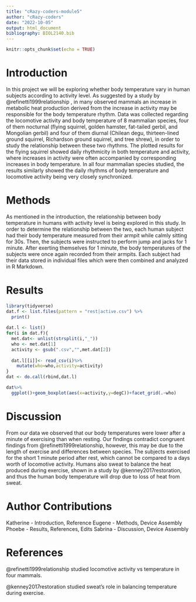 ```yaml
---
title: "cRazy-coders-module5"
author: "cRazy-coders"
date: "2022-10-05"
output: html_document
bibliography: BIOL2140.bib
---
```


```r
knitr::opts_chunk$set(echo = TRUE)
```
# Introduction

In this project we will be exploring whether body temperature vary in human subjects according to activity level. As suggested by a study by @refinetti1999relationship , in many observed mammals an increase in metabolic heat production derived from the increase in activity may be responsible for the body temperature rhythm. Data was collected regarding the locomotive activity and body temperature of 8 mammalian species, four of them nocturnal (flying squirrel, golden hamster, fat-tailed gerbil, and Mongolian gerbil) and four of them diurnal (Chilean degu, thirteen-lined ground squirrel, Richardson ground squirrel, and tree shrew), in order to study the relationship between these two rhythms. The plotted results for the flying squirrel showed daily rhythmicity in both temperature and activity, where increases in activity were often accompanied by corresponding increases in body temperature. In all four mammalian species studied, the results similarly showed the daily rhythms of body temperature and locomotive activity being very closely synchronized.


# Methods

As mentioned in the introduction, the relationship between body temperature in humans with activity level is being explored in this study. In order to determine the relationship between the two, each human subject had their body temperature measured from their armpit while calmly sitting for 30s. Then, the subjects were instructed to perform jump and jacks for 1 minute. After exerting themselves for 1 minute, the body temperatures of the subjects were once again recorded from their armpits. Each subject had their data stored in individual files which were then combined and analyzed in R Markdown. 

# Results

```r
library(tidyverse)
dat.f <- list.files(pattern = "rest|active.csv") %>% 
  print()
  
dat.l <- list() 
for(i in dat.f){
  met.dat<- unlist(strsplit(i,"_")) 
  who <- met.dat[1] 
  activity <- gsub(".csv","",met.dat[2]) 
  
  dat.l[[i]]<- read_csv(i)%>%
    mutate(who=who,activity=activity) 
}
dat <- do.call(rbind,dat.l) 
```
```r
dat%>%
  ggplot()+geom_boxplot(aes(x=activity,y=degC))+facet_grid(.~who) 
```

# Discussion

From our data we observed that our body temperatures were lower after a minute of exercising than when resting. Our findings contradict congruent findings from @refinetti1999relationship, however, this may be due to the length of exercise and differences between species. The subjects exercised for the short 1 minute period after rest, which cannot be compared to a days worth of locomotive activity. Humans also sweat to balance the heat produced during exercise, shown in a study by @kenney2017restoration, and thus the human body temperature will drop due to loss of heat from sweat.

# Author Contributions

Katherine - Introduction, Reference
Eugene - Methods, Device Assembly
Phoebe - Results, References, Edits
Sabrina - Discussion, Device Assembly

# References

@refinetti1999relationship studied locomotive activity vs temperature in four mammals. 

@kenney2017restoration studied sweat's role in balancing temperature during exercise.
